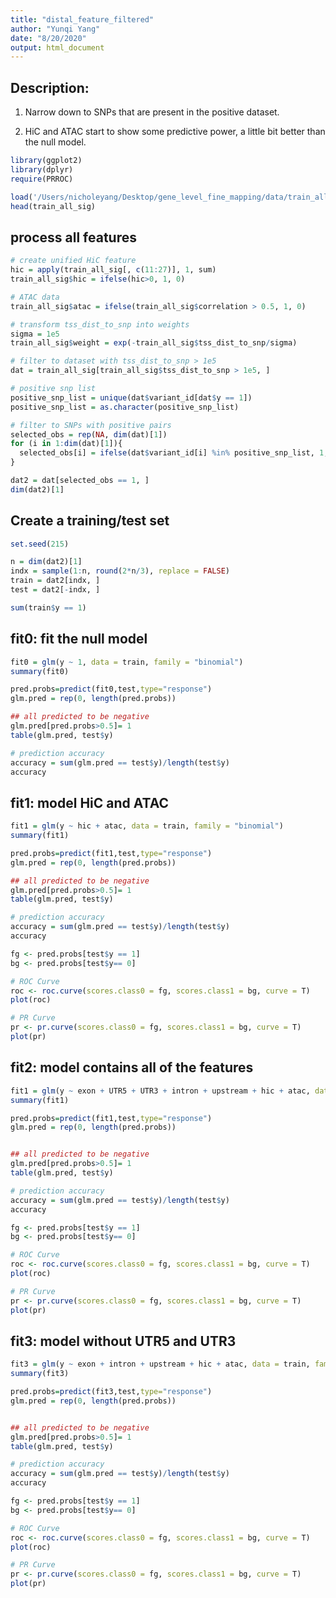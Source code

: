 ```yaml
---
title: "distal_feature_filtered"
author: "Yunqi Yang"
date: "8/20/2020"
output: html_document
---
```


## Description: 

1. Narrow down to SNPs that are present in the positive dataset. 

2. HiC and ATAC start to show some predictive power, a little bit better than the null model. 



```r

library(ggplot2)
library(dplyr)
require(PRROC)

```


```r

load('/Users/nicholeyang/Desktop/gene_level_fine_mapping/data/train_all.RData')
head(train_all_sig)

```

## process all features
```r

# create unified HiC feature
hic = apply(train_all_sig[, c(11:27)], 1, sum)
train_all_sig$hic = ifelse(hic>0, 1, 0)

# ATAC data
train_all_sig$atac = ifelse(train_all_sig$correlation > 0.5, 1, 0)

# transform tss_dist_to_snp into weights 
sigma = 1e5
train_all_sig$weight = exp(-train_all_sig$tss_dist_to_snp/sigma)

```

```r

# filter to dataset with tss_dist_to_snp > 1e5
dat = train_all_sig[train_all_sig$tss_dist_to_snp > 1e5, ]

# positive snp list
positive_snp_list = unique(dat$variant_id[dat$y == 1])
positive_snp_list = as.character(positive_snp_list)

# filter to SNPs with positive pairs 
selected_obs = rep(NA, dim(dat)[1])
for (i in 1:dim(dat)[1]){
  selected_obs[i] = ifelse(dat$variant_id[i] %in% positive_snp_list, 1, 0)
}

dat2 = dat[selected_obs == 1, ]
dim(dat2)[1]

```

## Create a training/test set
```r

set.seed(215)

n = dim(dat2)[1]
indx = sample(1:n, round(2*n/3), replace = FALSE)
train = dat2[indx, ]
test = dat2[-indx, ]

sum(train$y == 1)
```

## fit0: fit the null model 
```r

fit0 = glm(y ~ 1, data = train, family = "binomial")
summary(fit0)

pred.probs=predict(fit0,test,type="response")
glm.pred = rep(0, length(pred.probs))

## all predicted to be negative 
glm.pred[pred.probs>0.5]= 1
table(glm.pred, test$y)
```

```r

# prediction accuracy
accuracy = sum(glm.pred == test$y)/length(test$y)
accuracy 


```


## fit1: model HiC and ATAC 
```r

fit1 = glm(y ~ hic + atac, data = train, family = "binomial")
summary(fit1)

pred.probs=predict(fit1,test,type="response")
glm.pred = rep(0, length(pred.probs))

## all predicted to be negative 
glm.pred[pred.probs>0.5]= 1
table(glm.pred, test$y)
```


```r

# prediction accuracy
accuracy = sum(glm.pred == test$y)/length(test$y)
accuracy 


```

```r

fg <- pred.probs[test$y == 1]
bg <- pred.probs[test$y== 0]

# ROC Curve    
roc <- roc.curve(scores.class0 = fg, scores.class1 = bg, curve = T)
plot(roc)

# PR Curve
pr <- pr.curve(scores.class0 = fg, scores.class1 = bg, curve = T)
plot(pr)

```


## fit2: model contains all of the features 
```r

fit1 = glm(y ~ exon + UTR5 + UTR3 + intron + upstream + hic + atac, data = train, family = "binomial")
summary(fit1)

pred.probs=predict(fit1,test,type="response")
glm.pred = rep(0, length(pred.probs))


## all predicted to be negative
glm.pred[pred.probs>0.5]= 1
table(glm.pred, test$y)
```

```r
# prediction accuracy
accuracy = sum(glm.pred == test$y)/length(test$y)
accuracy 
```



```r

fg <- pred.probs[test$y == 1]
bg <- pred.probs[test$y== 0]

# ROC Curve    
roc <- roc.curve(scores.class0 = fg, scores.class1 = bg, curve = T)
plot(roc)

# PR Curve
pr <- pr.curve(scores.class0 = fg, scores.class1 = bg, curve = T)
plot(pr)

```










## fit3: model without UTR5 and UTR3
```r

fit3 = glm(y ~ exon + intron + upstream + hic + atac, data = train, family = "binomial")
summary(fit3)

pred.probs=predict(fit3,test,type="response")
glm.pred = rep(0, length(pred.probs))


## all predicted to be negative
glm.pred[pred.probs>0.5]= 1
table(glm.pred, test$y)
```

```r
# prediction accuracy
accuracy = sum(glm.pred == test$y)/length(test$y)
accuracy 
```



```r

fg <- pred.probs[test$y == 1]
bg <- pred.probs[test$y== 0]

# ROC Curve    
roc <- roc.curve(scores.class0 = fg, scores.class1 = bg, curve = T)
plot(roc)

# PR Curve
pr <- pr.curve(scores.class0 = fg, scores.class1 = bg, curve = T)
plot(pr)

```







